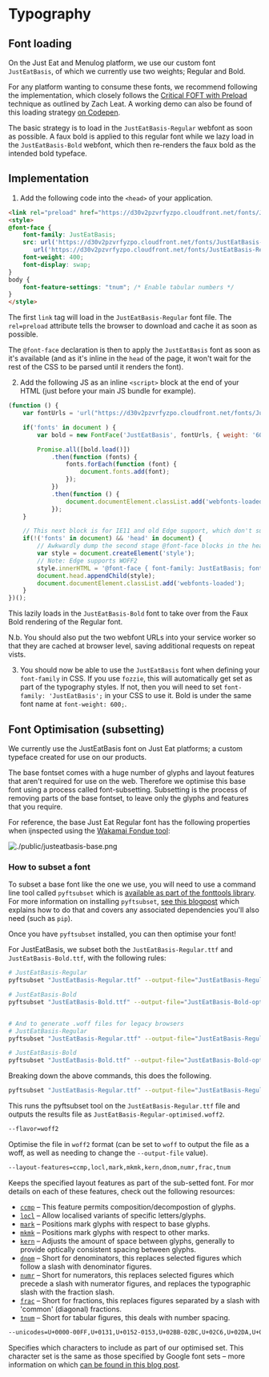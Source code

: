 <Meta title="Documentation/Typography"/>

# Typography

## Font loading

On the Just Eat and Menulog platform, we use our custom font `JustEatBasis`, of which we currently use two weights; Regular and Bold.

For any platform wanting to consume these fonts, we recommend following the implementation, which closely follows the [Critical FOFT with Preload](https://www.zachleat.com/web/comprehensive-webfonts/#critical-foft-preload) technique as outlined by Zach Leat. A working demo can also be found of this loading strategy [on Codepen](https://codepen.io/ashleynolan/pen/gOrMpex).

The basic strategy is to load in the `JustEatBasis-Regular` webfont as soon as possible. A faux bold is applied to this regular font while we lazy load in the `JustEatBasis-Bold` webfont, which then re-renders the faux bold as the intended bold typeface.

## Implementation

1. Add the following code into the `<head>` of your application.

```html
<link rel="preload" href="https://d30v2pzvrfyzpo.cloudfront.net/fonts/JustEatBasis-Regular-optimised.woff2" as="font" type="font/woff2" crossorigin>
<style>
@font-face {
    font-family: JustEatBasis;
    src: url('https://d30v2pzvrfyzpo.cloudfront.net/fonts/JustEatBasis-Regular-optimised.woff2') format("woff2"),
       url('https://d30v2pzvrfyzpo.cloudfront.net/fonts/JustEatBasis-Regular-optimised.woff') format("woff");
    font-weight: 400;
    font-display: swap;
}
body {
    font-feature-settings: "tnum"; /* Enable tabular numbers */
}
</style>
```

   The first `link` tag will load in the `JustEatBasis-Regular` font file. The `rel=preload` attribute tells the browser to download and cache it as soon as possible.

   The `@font-face` declaration is then to apply the `JustEatBasis` font as soon as it's available (and as it's inline in the `head` of the page, it won't wait for the rest of the CSS to be parsed until it renders the font).

2. Add the following JS as an inline `<script>` block at the end of your HTML (just before your main JS bundle for example).

```js
(function () {
    var fontUrls = 'url("https://d30v2pzvrfyzpo.cloudfront.net/fonts/JustEatBasis-Bold-optimised.woff2") format("woff2"), url("https://d30v2pzvrfyzpo.cloudfront.net/fonts/JustEatBasis-Bold-optimised.woff") format("woff")';

    if('fonts' in document ) {
        var bold = new FontFace('JustEatBasis', fontUrls, { weight: '600' });

        Promise.all([bold.load()])
            .then(function (fonts) {
                fonts.forEach(function (font) {
                    document.fonts.add(font);
                });
            })
            .then(function () {
                document.documentElement.classList.add('webfonts-loaded');
            });
    }

    // This next block is for IE11 and old Edge support, which don't support the new Font loading API
    if(!('fonts' in document) && 'head' in document) {
        // Awkwardly dump the second stage @font-face blocks in the head
        var style = document.createElement('style');
        // Note: Edge supports WOFF2
        style.innerHTML = '@font-face { font-family: JustEatBasis; font-weight: 600; src: ' + fontUrls + '; }';
        document.head.appendChild(style);
        document.documentElement.classList.add('webfonts-loaded');
    }
})();
```

This lazily loads in the `JustEatBasis-Bold` font to take over from the Faux Bold rendering of the Regular font.

N.b. You should also put the two webfont URLs into your service worker so that they are cached at browser level, saving additional requests on repeat vists.

3. You should now be able to use the `JustEatBasis` font when defining your `font-family` in CSS. If you use `fozzie`, this will automatically get set as part of the typography styles. If not, then you will need to set `font-family: 'JustEatBasis';` in your CSS to use it. Bold is under the same font name at `font-weight: 600;`.


## Font Optimisation (subsetting)

We currently use the JustEatBasis font on Just Eat platforms; a custom typeface created for use on our products.

The base fontset comes with a huge number of glyphs and layout features that aren't required for use on the web. Therefore we optimise this base font using a process called font-subsetting. Subsetting is the process of removing parts of the base fontset, to leave only the glyphs and features that you require.

For reference, the base Just Eat Regular font has the following properties when ijnspected using the [Wakamai Fondue tool](https://wakamaifondue.com/):

![./public/justeatbasis-base.png](./public/justeatbasis-base.png)

### How to subset a font

To subset a base font like the one we use, you will need to use a command line tool called `pyftsubset` which is [available as part of the fonttools library](https://github.com/fonttools/fonttools). For more information on installing `pyftsubset`, [see this blogpost](https://markoskon.com/creating-font-subsets/#install-fonttools) which explains how to do that and covers any associated dependencies you'll also need (such as `pip`).

Once you have `pyftsubset` installed, you can then optimise your font!

For JustEatBasis, we subset both the `JustEatBasis-Regular.ttf` and `JustEatBasis-Bold.ttf`, with the following rules:

```sh
# JustEatBasis-Regular
pyftsubset "JustEatBasis-Regular.ttf" --output-file="JustEatBasis-Regular-optimised.woff2" --flavor=woff2 --layout-features=ccmp,locl,mark,mkmk,kern,dnom,numr,frac,tnum --unicodes=U+0000-00FF,U+0131,U+0152-0153,U+02BB-02BC,U+02C6,U+02DA,U+02DC,U+2000-206F,U+2074,U+20AC,U+2122,U+2191,U+2193,U+2212,U+2215,U+FEFF,U+FFFD

# JustEatBasis-Bold
pyftsubset "JustEatBasis-Bold.ttf" --output-file="JustEatBasis-Bold-optimised.woff2" --flavor=woff2 --layout-features=ccmp,locl,mark,mkmk,kern,dnom,numr,frac,tnum --unicodes=U+0000-00FF,U+0131,U+0152-0153,U+02BB-02BC,U+02C6,U+02DA,U+02DC,U+2000-206F,U+2074,U+20AC,U+2122,U+2191,U+2193,U+2212,U+2215,U+FEFF,U+FFFD


# And to generate .woff files for legacy browsers
# JustEatBasis-Regular
pyftsubset "JustEatBasis-Regular.ttf" --output-file="JustEatBasis-Regular-optimised.woff" --flavor=woff --layout-features=ccmp,locl,mark,mkmk,kern,dnom,numr,frac,tnum --unicodes=U+0000-00FF,U+0131,U+0152-0153,U+02BB-02BC,U+02C6,U+02DA,U+02DC,U+2000-206F,U+2074,U+20AC,U+2122,U+2191,U+2193,U+2212,U+2215,U+FEFF,U+FFFD

# JustEatBasis-Bold
pyftsubset "JustEatBasis-Bold.ttf" --output-file="JustEatBasis-Bold-optimised.woff" --flavor=woff --layout-features=ccmp,locl,mark,mkmk,kern,dnom,numr,frac,tnum --unicodes=U+0000-00FF,U+0131,U+0152-0153,U+02BB-02BC,U+02C6,U+02DA,U+02DC,U+2000-206F,U+2074,U+20AC,U+2122,U+2191,U+2193,U+2212,U+2215,U+FEFF,U+FFFD
```

Breaking down the above commands, this does the following.

```sh
pyftsubset "JustEatBasis-Regular.ttf" --output-file="JustEatBasis-Regular-optimised.woff2"
```

This runs the pyftsubset tool on the `JustEatBasis-Regular.ttf` file and outputs the results file as `JustEatBasis-Regular-optimised.woff2`.

```sh
--flavor=woff2
```

Optimise the file in `woff2` format (can be set to `woff` to output the file as a woff, as well as needing to change the `--output-file` value).

```sh
--layout-features=ccmp,locl,mark,mkmk,kern,dnom,numr,frac,tnum
```

Keeps the specified layout features as part of the sub-setted font. For mor details on each of these features, check out the following resources:

- [`ccmp`](https://docs.microsoft.com/en-us/typography/opentype/spec/features_ae#ccmp) – This feature permits composition/decompostion of glyphs.
- [`locl`](https://www.preusstype.com/techdata/otf_locl.php) – Allow localised variants of specific letters/glyphs.
- [`mark`](https://docs.microsoft.com/en-us/typography/opentype/spec/features_ko#tag-mark) – Positions mark glyphs with respect to base glyphs.
- [`mkmk`](https://docs.microsoft.com/en-us/typography/opentype/spec/features_ko#tag-mkmk) – Positions mark glyphs with respect to other marks.
- [`kern`](https://www.preusstype.com/techdata/otf_kern.php) – Adjusts the amount of space between glyphs, generally to provide optically consistent spacing between glyphs.
- [`dnom`](https://www.preusstype.com/techdata/otf_dnom.php) – Short for denominators, this replaces selected figures which follow a slash with denominator figures.
- [`numr`](https://www.preusstype.com/techdata/otf_numr.php) – Short for numerators, this replaces selected figures which precede a slash with numerator figures, and replaces the typographic slash with the fraction slash.
- [`frac`](https://www.preusstype.com/techdata/otf_frac.php) – Short for fractions, this replaces figures separated by a slash with 'common' (diagonal) fractions.
- [`tnum`](https://www.fonts.com/content/learning/fontology/level-3/numbers/proportional-vs-tabular-figures) – Short for tabular figures, this deals with number spacing.


```sh
--unicodes=U+0000-00FF,U+0131,U+0152-0153,U+02BB-02BC,U+02C6,U+02DA,U+02DC,U+2000-206F,U+2074,U+20AC,U+2122,U+2191,U+2193,U+2212,U+2215,U+FEFF,U+FFFD
```

Specifies which characters to include as part of our optimised set. This character set is the same as those specified by Google font sets – more information on which [can be found in this blog post](https://markoskon.com/creating-font-subsets/#characters).

